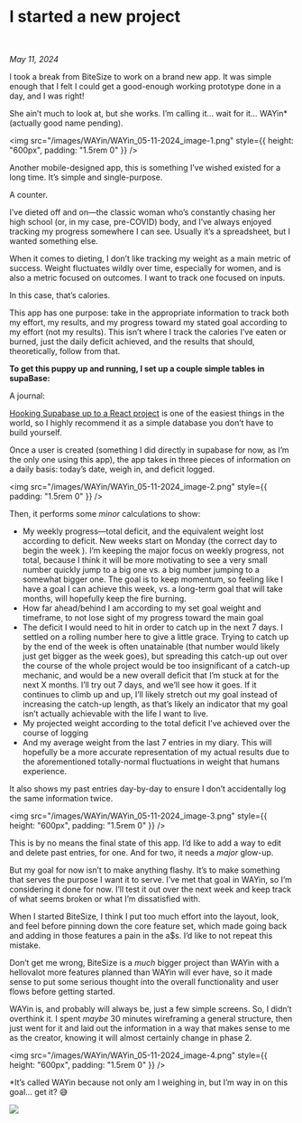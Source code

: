 # I started a new project

<br />

_May 11, 2024_

I took a break from BiteSize to work on a brand new app. It was simple enough that I felt I could get a good-enough working prototype done in a day, and I was right!

She ain’t much to look at, but she works. I’m calling it… wait for it… WAYin\* (actually good name pending).

<img
	src="/images/WAYin/WAYin_05-11-2024_image-1.png"
	style={{ height: "600px", padding: "1.5rem 0" }}
/>

Another mobile-designed app, this is something I’ve wished existed for a long time. It’s simple and single-purpose.

A counter.

I’ve dieted off and on—the classic woman who’s constantly chasing her high school (or, in my case, pre-COVID) body, and I’ve always enjoyed tracking my progress somewhere I can see. Usually it’s a spreadsheet, but I wanted something else.

When it comes to dieting, I don’t like tracking my weight as a main metric of success. Weight fluctuates wildly over time, especially for women, and is also a metric focused on outcomes. I want to track one focused on inputs.

In this case, that’s calories.

This app has one purpose: take in the appropriate information to track both my effort, my results, and my progress toward my stated goal according to my effort (not my results). This isn’t where I track the calories I’ve eaten or burned, just the daily deficit achieved, and the results that should, theoretically, follow from that.

**To get this puppy up and running, I set up a couple simple tables in supaBase:**

A journal:

[Hooking Supabase up to a React project](https://www.youtube.com/playlist?list=PL4cUxeGkcC9hUb6sHthUEwG7r9VDPBMKO) is one of the easiest things in the world, so I highly recommend it as a simple database you don’t have to build yourself.

Once a user is created (something I did directly in supabase for now, as I’m the only one using this app), the app takes in three pieces of information on a daily basis: today’s date, weigh in, and deficit logged.

<img
	src="/images/WAYin/WAYin_05-11-2024_image-2.png"
	style={{ padding: "1.5rem 0" }}
/>

Then, it performs some _minor_ calculations to show:

- My weekly progress—total deficit, and the equivalent weight lost according to deficit. New weeks start on Monday (<rant>the correct day to begin the week </rant>). I’m keeping the major focus on weekly progress, not total, because I think it will be more motivating to see a very small number quickly jump to a big one vs. a big number jumping to a somewhat bigger one. The goal is to keep momentum, so feeling like I have a goal I can achieve this week, vs. a long-term goal that will take months, will hopefully keep the fire burning.
- How far ahead/behind I am according to my set goal weight and timeframe, to not lose sight of my progress toward the main goal
- The deficit I would need to hit in order to catch up in the next 7 days. I settled on a rolling number here to give a little grace. Trying to catch up by the end of the week is often unatainable (that number would likely just get bigger as the week goes), but spreading this catch-up out over the course of the whole project would be too insignificant of a catch-up mechanic, and would be a new overall deficit that I’m stuck at for the next X months. I’ll try out 7 days, and we’ll see how it goes. If it continues to climb up and up, I’ll likely stretch out my goal instead of increasing the catch-up length, as that’s likely an indicator that my goal isn’t actually achievable with the life I want to live.
- My projected weight according to the total deficit I’ve achieved over the course of logging
- And my average weight from the last 7 entries in my diary. This will hopefully be a more accurate representation of my actual results due to the aforementioned totally-normal fluctuations in weight that humans experience.

It also shows my past entries day-by-day to ensure I don’t accidentally log the same information twice.

<img
	src="/images/WAYin/WAYin_05-11-2024_image-3.png"
	style={{ height: "600px", padding: "1.5rem 0" }}
/>

This is by no means the final state of this app. I’d like to add a way to edit and delete past entries, for one. And for two, it needs a _major_ glow-up.

But my goal for now isn’t to make anything flashy. It’s to make something that serves the purpose I want it to serve. I’ve met that goal in WAYin, so I’m considering it done for now. I’ll test it out over the next week and keep track of what seems broken or what I’m dissatisfied with.

When I started BiteSize, I think I put too much effort into the layout, look, and feel before pinning down the core feature set, which made going back and adding in those features a pain in the a$s. I’d like to not repeat this mistake.

Don’t get me wrong, BiteSize is a _much_ bigger project than WAYin with a hellovalot more features planned than WAYin will ever have, so it made sense to put some serious thought into the overall functionality and user flows before getting started.

WAYin is, and probably will always be, just a few simple screens. So, I didn’t overthink it. I spent _maybe_ 30 minutes wireframing a general structure, then just went for it and laid out the information in a way that makes sense to me as the creator, knowing it will almost certainly change in phase 2.

<img
	src="/images/WAYin/WAYin_05-11-2024_image-4.png"
	style={{ height: "600px", padding: "1.5rem 0" }}
/>

\*It’s called WAYin because not only am I weighing in, but I’m way in on this goal… get it? 😅

<img src="https://i.giphy.com/AuIvUrZpzBl04.webp" />

